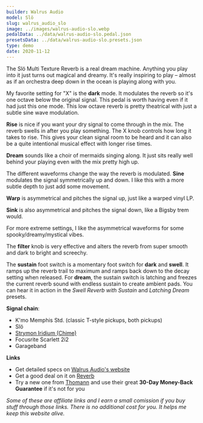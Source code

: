 ```yaml
---
builder: Walrus Audio
model: Slö
slug: walrus_audio_slo
image: ../images/walrus-audio-slo.webp
pedalData: ../data/walrus-audio-slo.pedal.json
presetsData: ../data/walrus-audio-slo.presets.json
type: demo
date: 2020-11-12
---
```


The Slö Multi Texture Reverb is a real dream machine. Anything you play into it just turns out magical and dreamy. It's really inspiring to play – almost as if an orchestra deep down in the ocean is playing along with you.

My favorite setting for "X" is the **dark** mode. It modulates the reverb so it's one octave below the original signal. This pedal is worth having even if it had just this one mode. This low octave reverb is pretty theatrical with just a subtle sine wave modulation.

**Rise** is nice if you want your dry signal to come through in the mix. The reverb swells in after you play something. The X knob controls how long it takes to rise. This gives your clean signal room to be heard and it can also be a quite intentional musical effect with longer rise times.

**Dream** sounds like a choir of mermaids singing along. It just sits really well behind your playing even with the mix pretty high up.

The different waveforms change the way the reverb is modulated. **Sine** modulates the signal symmetrically up and down. I like this with a more subtle depth to just add some movement.

**Warp** is asymmetrical and pitches the signal up, just like a warped vinyl LP.

**Sink** is also asymmetrical and pitches the signal down, like a Bigsby trem would.

For more extreme settings, I like the asymmetrical waveforms for some spooky/dreamy/mystical vibes.

The **filter** knob is very effective and alters the reverb from super smooth and dark to bright and screechy.

The **sustain** foot switch is a momentary foot switch for **dark** and **swell**. It ramps up the reverb trail to maximum and ramps back down to the decay setting when released. For **dream**, the sustain switch is latching and freezes the current reverb sound with endless sustain to create ambient pads. You can hear it in action in the _Swell Reverb with Sustain_ and _Latching Dream_ presets.

**Signal chain**:

- K'mo Memphis Std. (classic T-style pickups, both pickups)
- Slö
- [Strymon Iridium (Chime)](/demos/strymon-iridium)
- Focusrite Scarlett 2i2
- Garageband

**Links**

- Get detailed specs on [Walrus Audio's website](https://www.walrusaudio.com/products/slo-multi-texture-reverb)
- Get a good deal on it on [Reverb](https://reverb.grsm.io/loopydemos-walrus-audio-slo)
- Try a new one from [Thomann](https://www.thomann.de/intl/walrus_audio_sloe_multi_texture_reverb.htm?partner_id=15606) and use their great **30-Day Money-Back Guarantee** if it's not for you

_Some of these are affiliate links and I earn a small comission if you buy stuff through those links. There is no additional cost for you. It helps me keep this website alive._

